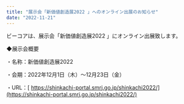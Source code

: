 ```yaml
---
title: "展示会「新価値創造展2022 」へのオンライン出展のお知らせ"
date: "2022-11-21"
---
```


ビーコアは、展示会「新価値創造展2022 」にオンライン出展致します。

◆展示会概要

・名称：新価値創造展2022 

・会期：2022年12月1日（木）〜12月23日（金）

・URL：[ https://shinkachi-portal.smrj.go.jp/shinkachi2022/](https://shinkachi-portal.smrj.go.jp/shinkachi2022/)
